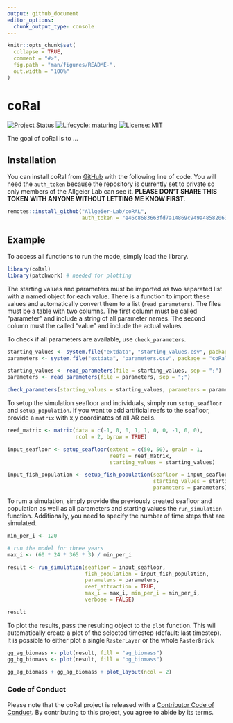 ```yaml
---
output: github_document
editor_options: 
  chunk_output_type: console
---
```


<!-- README.md is generated from README.Rmd. Please edit that file -->

```r
knitr::opts_chunk$set(
  collapse = TRUE,
  comment = "#>",
  fig.path = "man/figures/README-",
  out.width = "100%"
)
```

# coRal

<!-- badges: start -->

[![Project Status](https://www.repostatus.org/badges/latest/active.svg)](https://www.repostatus.org/#active)
[![Lifecycle: maturing](https://img.shields.io/badge/lifecycle-maturing-blue.svg)](https://www.tidyverse.org/lifecycle/#maturing)
[![License: MIT](https://img.shields.io/badge/License-MIT-yellow.svg)](https://opensource.org/licenses/MIT)

<!-- badges: end -->

The goal of coRal is to ...

## Installation

You can install coRal from [GitHub](https://github.com/Allgeier-Lab/coRal) with the following line of code. You will need the `auth_token` because the repository is currently set to private so only members of the Allgeier Lab can see it. **PLEASE DON'T SHARE THIS TOKEN WITH ANYONE WITHOUT LETTING ME KNOW FIRST**.

``` r
remotes::install_github("Allgeier-Lab/coRAL", 
                        auth_token = "e46c8683663fd7a14869c949a48582063e64b915")
```

<!-- Add CRAN link if applicable -->

## Example

To access all functions to run the mode, simply load the library. 

```r
library(coRal)
library(patchwork) # needed for plotting
```

The starting values and parameters must be imported as two separated list with a named object for each value. There is a function to import these values and automatically convert them to a list (`read_parameters`). The files must be a table with two columns. The first column must be called "parameter" and include a string of all parameter names. The second column must the called "value" and include the actual values.

To check if all parameters are available, use `check_parameters`.


```r
starting_values <- system.file("extdata", "starting_values.csv", package = "coRal")
parameters <- system.file("extdata", "parameters.csv", package = "coRal")

starting_values <- read_parameters(file = starting_values, sep = ";")
parameters <- read_parameters(file = parameters, sep = ";")

check_parameters(starting_values = starting_values, parameters = parameters)
```

To setup the simulation seafloor and individuals, simply run `setup_seafloor` and `setup_population`. If you want to add artificial reefs to the seafloor, provide a `matrix` with x,y coordinates of all AR cells.

```r
reef_matrix <- matrix(data = c(-1, 0, 0, 1, 1, 0, 0, -1, 0, 0), 
                      ncol = 2, byrow = TRUE)

input_seafloor <- setup_seafloor(extent = c(50, 50), grain = 1, 
                                 reefs = reef_matrix, 
                                 starting_values = starting_values)

input_fish_population <- setup_fish_population(seafloor = input_seafloor, 
                                               starting_values = starting_values, 
                                               parameters = parameters)
```

To rum a simulation, simply provide the previously created seafloor and population as well as all parameters and starting values the `run_simulation` function. Additionally, you need to specify the number of time steps that are simulated.

```r
min_per_i <- 120

# run the model for three years
max_i <- (60 * 24 * 365 * 3) / min_per_i

result <- run_simulation(seafloor = input_seafloor, 
                         fish_population = input_fish_population,
                         parameters = parameters, 
                         reef_attraction = TRUE,
                         max_i = max_i, min_per_i = min_per_i,
                         verbose = FALSE)

result
```

To plot the results, pass the resulting object to the  `plot` function. This will automatically create a plot of the selected timestep (default: last timestep). It is possible to either plot a single `RasterLayer` or the whole `RasterBrick`

```r

gg_ag_biomass <- plot(result, fill = "ag_biomass")
gg_bg_biomass <- plot(result, fill = "bg_biomass")

gg_ag_biomass + gg_ag_biomass + plot_layout(ncol = 2)
```

<!-- The animate the results, pass the resulting object to `animate_result`. This will produce a GIF, but you need the packages `ggplot2`, `gganimate` and `gifski`. -->

<!-- ```{r animate_sim, fig.align="center"} -->

<!-- animate_result(result, fill = "detritus_pool", end_pause = 10) -->

<!-- ```  -->

### Code of Conduct

Please note that the coRal project is released with a [Contributor Code of Conduct](https://contributor-covenant.org/version/2/0/CODE_OF_CONDUCT.html). By contributing to this project, you agree to abide by its terms.
